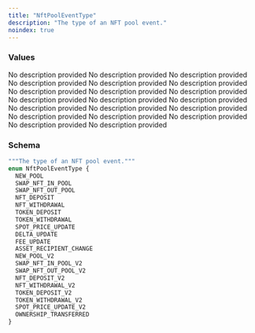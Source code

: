 ```yaml
---
title: "NftPoolEventType"
description: "The type of an NFT pool event."
noindex: true
---
```


### Values

<ResponseField name="NEW_POOL" type="enum">
  No description provided
</ResponseField>

<ResponseField name="SWAP_NFT_IN_POOL" type="enum">
  No description provided
</ResponseField>

<ResponseField name="SWAP_NFT_OUT_POOL" type="enum">
  No description provided
</ResponseField>

<ResponseField name="NFT_DEPOSIT" type="enum">
  No description provided
</ResponseField>

<ResponseField name="NFT_WITHDRAWAL" type="enum">
  No description provided
</ResponseField>

<ResponseField name="TOKEN_DEPOSIT" type="enum">
  No description provided
</ResponseField>

<ResponseField name="TOKEN_WITHDRAWAL" type="enum">
  No description provided
</ResponseField>

<ResponseField name="SPOT_PRICE_UPDATE" type="enum">
  No description provided
</ResponseField>

<ResponseField name="DELTA_UPDATE" type="enum">
  No description provided
</ResponseField>

<ResponseField name="FEE_UPDATE" type="enum">
  No description provided
</ResponseField>

<ResponseField name="ASSET_RECIPIENT_CHANGE" type="enum">
  No description provided
</ResponseField>

<ResponseField name="NEW_POOL_V2" type="enum">
  No description provided
</ResponseField>

<ResponseField name="SWAP_NFT_IN_POOL_V2" type="enum">
  No description provided
</ResponseField>

<ResponseField name="SWAP_NFT_OUT_POOL_V2" type="enum">
  No description provided
</ResponseField>

<ResponseField name="NFT_DEPOSIT_V2" type="enum">
  No description provided
</ResponseField>

<ResponseField name="NFT_WITHDRAWAL_V2" type="enum">
  No description provided
</ResponseField>

<ResponseField name="TOKEN_DEPOSIT_V2" type="enum">
  No description provided
</ResponseField>

<ResponseField name="TOKEN_WITHDRAWAL_V2" type="enum">
  No description provided
</ResponseField>

<ResponseField name="SPOT_PRICE_UPDATE_V2" type="enum">
  No description provided
</ResponseField>

<ResponseField name="OWNERSHIP_TRANSFERRED" type="enum">
  No description provided
</ResponseField>

### Schema


```graphql 
"""The type of an NFT pool event."""
enum NftPoolEventType {
  NEW_POOL
  SWAP_NFT_IN_POOL
  SWAP_NFT_OUT_POOL
  NFT_DEPOSIT
  NFT_WITHDRAWAL
  TOKEN_DEPOSIT
  TOKEN_WITHDRAWAL
  SPOT_PRICE_UPDATE
  DELTA_UPDATE
  FEE_UPDATE
  ASSET_RECIPIENT_CHANGE
  NEW_POOL_V2
  SWAP_NFT_IN_POOL_V2
  SWAP_NFT_OUT_POOL_V2
  NFT_DEPOSIT_V2
  NFT_WITHDRAWAL_V2
  TOKEN_DEPOSIT_V2
  TOKEN_WITHDRAWAL_V2
  SPOT_PRICE_UPDATE_V2
  OWNERSHIP_TRANSFERRED
}
```
